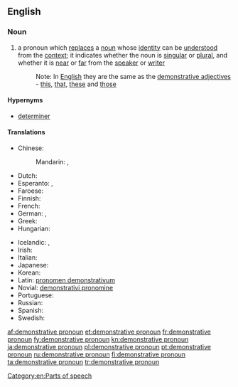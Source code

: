 ==English==

===Noun===
{{en-noun|head=[[demonstrative]] [[pronoun]]}}

# {{context|grammar|lang=en}} a pronoun which [[replace]]s a [[noun]] whose [[identity]] can be [[understood]] from the [[context]]; it indicates whether the noun is [[singular]] or [[plural]], and whether it is [[near]] or [[far]] from the [[speaker]] or [[writer]]
#: Note: In [[English]] they are the same as the [[demonstrative adjective]]s - [[this]], [[that]], [[these]] and [[those]]

====Hypernyms====
* [[determiner]]

====Translations====
{{trans-top|pronoun which replaces a noun}}
* Chinese:
*: Mandarin: {{t|cmn|指示代詞|sc=Hani}}, {{t|cmn|指示代词|tr=zhǐshì dàicí|sc=Hani}}
* Dutch: {{t+|nl|aanwijzend voornaamwoord|n}}
* Esperanto: {{t|eo|monstra pronomo}}, {{t+|eo|demonstrativo}}
* Faroese: {{t|fo|ávísingarfornavn|n}}
* Finnish: {{t+|fi|demonstratiivipronomini}}
* French: {{t+|fr|pronom démonstratif|m}}
* German: {{t+|de|hinweisendes Fürwort|n}}, {{t+|de|Demonstrativpronomen|n}}
* Greek: {{t|el|δεικτική αντωνυμία|f|tr=deiktikí antonymía|sc=Grek}}
* Hungarian: {{t|hu|mutató névmás}}
{{trans-mid}}
* Icelandic: {{t+|is|ábendingarfornafn|n}}, {{t|is|sérstætt ábendingarfornafn|n}}
* Irish: {{t|ga|forainm taispeántach|m}}
* Italian: {{t|it|pronome dimostrativo|m}}
* Japanese: {{t|ja|指示代名詞|tr=しじだいめいし shiji daimeishi|sc=Jpan}}
* Korean: {{t+|ko|지시대명사|tr=jisidaemyeongsa|sc=Kore}}
* Latin: [[pronomen demonstrativum]]
* Novial: [[demonstrativi pronomine]]
* Portuguese: {{t+|pt|pronome demonstrativo|m}}
* Russian: {{t|ru|указательное местоимение|n|tr=ukazátel’noje mestoiménije}}
* Spanish: {{t|es|pronombre demostrativo|m}}
* Swedish: {{t+|sv|demonstrativt pronomen|n}}
{{trans-bottom}}

[[Category:en:Parts of speech]]

[[af:demonstrative pronoun]]
[[et:demonstrative pronoun]]
[[fr:demonstrative pronoun]]
[[fy:demonstrative pronoun]]
[[kn:demonstrative pronoun]]
[[ja:demonstrative pronoun]]
[[pl:demonstrative pronoun]]
[[pt:demonstrative pronoun]]
[[ru:demonstrative pronoun]]
[[fi:demonstrative pronoun]]
[[ta:demonstrative pronoun]]
[[tr:demonstrative pronoun]]